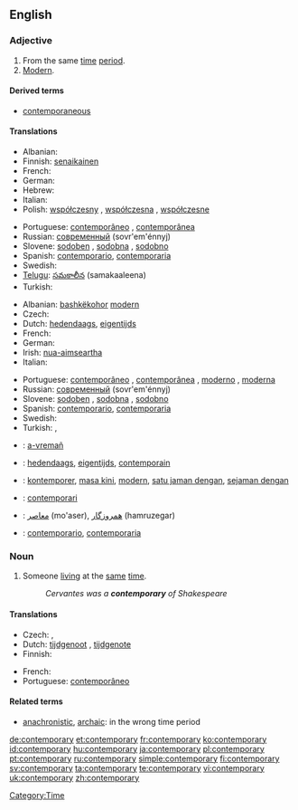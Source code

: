 ==English==

===Adjective===
{{en-adj}}

# From the same [[time]] [[period]].
# [[modern|Modern]].

====Derived terms====
* [[contemporaneous]]

====Translations====
{{trans-top|from the same time period}}
* Albanian: {{t+|sq|bashkëkohor|xs=Albanian}}
* Finnish: [[senaikainen]]
* French: {{t+|fr|contemporain}}
* German: {{t+|de|zeitgenössisch}}
* Hebrew: {{he-translation|בן דור|ben dor}}
* Italian: {{t+|it|contemporaneo}}
* Polish: [[współczesny]] {{m}}, [[współczesna]] {{f}}, [[współczesne]] {{n}}
{{trans-mid}}
* Portuguese: [[contemporâneo]] {{m}}, [[contemporânea]] {{f}}
* Russian: [[современный]] (sovr'em'énnyj)
* Slovene: [[sodoben]] {{m}}, [[sodobna]] {{f}}, [[sodobno]] {{n}}
* Spanish: [[contemporario]], [[contemporaria]]
* Swedish: {{t-|sv|samtida}}
* [[Telugu]]: [[సమకాలీన]] (samakaaleena)
* Turkish: {{t+|tr|çağdaş}}
{{trans-bottom}}

{{trans-top|modern}}
* Albanian: [[bashkëkohor]] [[modern]]
* Czech: {{t+|cs|současný|m}}
* Dutch: [[hedendaags]], [[eigentijds]]
* French: {{t+|fr|contemporain}}
* German: {{t+|de|zeitgenössisch}}
* Irish: [[nua-aimseartha]]
* Italian: {{t+|it|contemporaneo}}
{{trans-mid}}
* Portuguese: [[contemporâneo]] {{m}}, [[contemporânea]] {{f}},	[[moderno]] {{m}}, [[moderna]] {{f}}
* Russian: [[современный]] (sovr'em'énnyj)
* Slovene: [[sodoben]] {{m}}, [[sodobna]] {{f}}, [[sodobno]] {{n}}
* Spanish: [[contemporario]], [[contemporaria]]
* Swedish: {{t+|sv|nutida}}
* Turkish: {{t+|tr|çağdaş}}, {{t+|tr|modern}}
{{trans-bottom}}

{{checktrans}}
* {{ttbc|Breton}}: [[a-vremañ]]
* {{ttbc|Dutch}}: [[hedendaags]], [[eigentijds]], [[contemporain]]
* {{ttbc|Indonesian}}: [[kontemporer]], [[masa kini]], [[modern]], [[satu jaman dengan]], [[sejaman dengan]]
* {{ttbc|Interlingua}}: [[contemporari]]
* {{ttbc|Persian}}: [[معاصر]] (mo'aser), [[همروزگار]] (hamruzegar)
* {{ttbc|Spanish}}: [[contemporario]], [[contemporaria]]

===Noun===
{{en-noun|contemporaries}}

# Someone [[living]] at the [[same]] [[time]].
#: ''Cervantes was a '''contemporary''' of Shakespeare''

====Translations====
{{trans-top|someone living at the same time}}
* Czech: {{t|cs|současník|m}}, {{t|cs|současnice|f}}
* Dutch: [[tijdgenoot]] {{m}}, [[tijdgenote]] {{f}}
* Finnish: {{t-|fi|aikalainen}}
{{trans-mid}}
* French: {{t+|fr|contemporain}}
* Portuguese: [[contemporâneo]] {{m}}
{{trans-bottom}}

====Related terms====
* [[anachronistic]], [[archaic]]: in the wrong time period

[[Category:Time]]

[[de:contemporary]]
[[et:contemporary]]
[[fr:contemporary]]
[[ko:contemporary]]
[[id:contemporary]]
[[hu:contemporary]]
[[ja:contemporary]]
[[pl:contemporary]]
[[pt:contemporary]]
[[ru:contemporary]]
[[simple:contemporary]]
[[fi:contemporary]]
[[sv:contemporary]]
[[ta:contemporary]]
[[te:contemporary]]
[[vi:contemporary]]
[[uk:contemporary]]
[[zh:contemporary]]